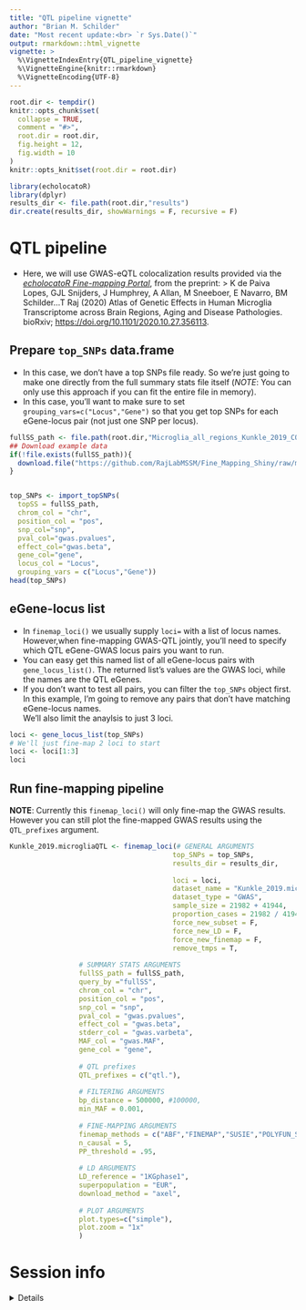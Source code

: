 ```yaml
---
title: "QTL pipeline vignette" 
author: "Brian M. Schilder"
date: "Most recent update:<br> `r Sys.Date()`"
output: rmarkdown::html_vignette
vignette: >
  %\VignetteIndexEntry{QTL_pipeline_vignette}
  %\VignetteEngine{knitr::rmarkdown}
  %\VignetteEncoding{UTF-8}
---
```


```r
root.dir <- tempdir()
knitr::opts_chunk$set(
  collapse = TRUE,
  comment = "#>",
  root.dir = root.dir,
  fig.height = 12,
  fig.width = 10
)  
knitr::opts_knit$set(root.dir = root.dir)

library(echolocatoR) 
library(dplyr)
results_dir <- file.path(root.dir,"results") 
dir.create(results_dir, showWarnings = F, recursive = F)
```

 
# QTL pipeline

- Here, we will use GWAS-eQTL colocalization results provided via the [*echolocatoR Fine-mapping Portal*](https://github.com/RajLabMSSM/Fine_Mapping_Shiny), from the preprint:
> K de Paiva Lopes, GJL Snijders, J Humphrey, A Allan, M Sneeboer, E Navarro, BM Schilder…T Raj (2020) Atlas of Genetic Effects in Human Microglia Transcriptome across Brain Regions, Aging and Disease Pathologies. bioRxiv; [https://doi.org/10.1101/2020.10.27.356113](https://doi.org/10.1101/2020.10.27.356113).


## Prepare `top_SNPs` data.frame   

- In this case, we don't have a top SNPs file ready.
So we're just going to make one directly from the full summary stats file itself (*NOTE*: You can only use this approach if you can fit the entire file in memory).  
- In this case, you'll want to make sure to set `grouping_vars=c("Locus","Gene")` so that you get top SNPs for each eGene-locus pair (not just one SNP per locus).  

```r
fullSS_path <- file.path(root.dir,"Microglia_all_regions_Kunkle_2019_COLOC.snp-level_select.tsv.gz")
## Download example data 
if(!file.exists(fullSS_path)){
  download.file("https://github.com/RajLabMSSM/Fine_Mapping_Shiny/raw/master/www/Microglia_all_regions_Kunkle_2019_COLOC.snp-level_select.tsv.gz", fullSS_path)
}


top_SNPs <- import_topSNPs(  
  topSS = fullSS_path,
  chrom_col = "chr", 
  position_col = "pos",
  snp_col="snp",
  pval_col="gwas.pvalues", 
  effect_col="gwas.beta", 
  gene_col="gene",
  locus_col = "Locus",
  grouping_vars = c("Locus","Gene")) 
head(top_SNPs)
```

## eGene-locus list  

- In `finemap_loci()` we usually supply `loci=` with a list of locus names. 
However,when fine-mapping GWAS-QTL jointly, you'll need to specify which
QTL eGene-GWAS locus pairs you want to run.
- You can easy get this named list of all eGene-locus pairs with `gene_locus_list()`. The returned list's values are the GWAS loci, while the names are the QTL eGenes.  
- If you don't want to test all pairs, you can filter the `top_SNPs` object first. In this example, I'm going to remove any pairs that don't have matching eGene-locus names.  
We'll also limit the anaylsis to just 3 loci.  

```r
loci <- gene_locus_list(top_SNPs)
# We'll just fine-map 2 loci to start
loci <- loci[1:3] 
loci
```


## Run fine-mapping pipeline  

**NOTE**: Currently this `finemap_loci()` will only fine-map the GWAS results. However you can still plot the fine-mapped GWAS results using the `QTL_prefixes` argument.  

```r
Kunkle_2019.microgliaQTL <- finemap_loci(# GENERAL ARGUMENTS 
                                        top_SNPs = top_SNPs,  
                                        results_dir = results_dir,
                                        
                                        loci = loci,
                                        dataset_name = "Kunkle_2019.microgliaQTL",
                                        dataset_type = "GWAS",  
                                        sample_size = 21982 + 41944,
                                        proportion_cases = 21982 / 41944,
                                        force_new_subset = F,
                                        force_new_LD = F,
                                        force_new_finemap = F,
                                        remove_tmps = T,
                                          
                 # SUMMARY STATS ARGUMENTS
                 fullSS_path = fullSS_path,
                 query_by ="fullSS",
                 chrom_col = "chr", 
                 position_col = "pos", 
                 snp_col = "snp",
                 pval_col = "gwas.pvalues", 
                 effect_col = "gwas.beta", 
                 stderr_col = "gwas.varbeta", 
                 MAF_col = "gwas.MAF", 
                 gene_col = "gene",
                 
                 # QTL prefixes
                 QTL_prefixes = c("qtl."),
                 
                 # FILTERING ARGUMENTS
                 bp_distance = 500000, #100000,
                 min_MAF = 0.001, 
                 
                 # FINE-MAPPING ARGUMENTS
                 finemap_methods = c("ABF","FINEMAP","SUSIE","POLYFUN_SUSIE"),
                 n_causal = 5,
                 PP_threshold = .95,
                 
                 # LD ARGUMENTS 
                 LD_reference = "1KGphase1",
                 superpopulation = "EUR",
                 download_method = "axel",
                 
                 # PLOT ARGUMENTS 
                 plot.types=c("simple"),
                 plot.zoom = "1x" 
                 )
```


# Session info

<details> 

```r
utils::sessionInfo()
```

</details>

